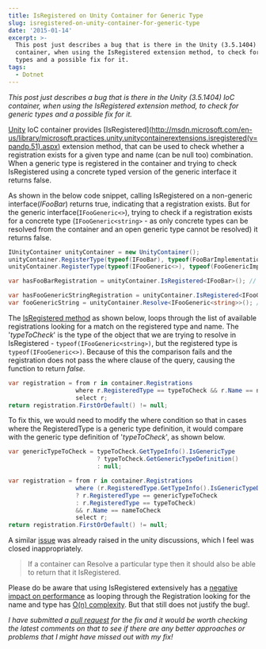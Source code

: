 ```yaml
---
title: IsRegistered on Unity Container for Generic Type
slug: isregistered-on-unity-container-for-generic-type
date: '2015-01-14'
excerpt: >-
  This post just describes a bug that is there in the Unity (3.5.1404) IoC
  container, when using the IsRegistered extension method, to check for generic
  types and a possible fix for it.
tags:
  - Dotnet
---
```

_This post just describes a bug that is there in the Unity (3.5.1404) IoC container, when using the IsRegistered extension method, to check for generic types and a possible fix for it._

[Unity](http://msdn.microsoft.com/en-us/library/ff647202.aspx) IoC container provides \[IsRegistered\](http://msdn.microsoft.com/en-us/library/microsoft.practices.unity.unitycontainerextensions.isregistered(v=pandp.51).aspx) extension method, that can be used to check whether a registration exists for a given type and name (can be null too) combination. When a generic type is registered in the container and trying to check IsRegistered using a concrete typed version of the generic interface it returns false.

As shown in the below code snippet, calling IsRegistered on a non-generic interface(_IFooBar_) returns true, indicating that a registration exists. But for the generic interface(`IFooGeneric<>`), trying to check if a registration exists for a concrete type (`IFooGeneric<string>` - as only concrete types can be resolved from the container and an open generic type cannot be resolved) it returns false.

```csharp
IUnityContainer unityContainer = new UnityContainer();
unityContainer.RegisterType(typeof(IFooBar), typeof(FooBarImplementation));
unityContainer.RegisterType(typeof(IFooGeneric<>), typeof(FooGenericImplementation<>));

var hasFooBarRegistration = unityContainer.IsRegistered<IFooBar>(); // Returns true

var hasFooGenericStringRegistration = unityContainer.IsRegistered<IFooGeneric<string>>(); // Returns False
var fooGenericString = unityContainer.Resolve<IFooGeneric<string>>(); // Resolution Succeeds


```

The [IsRegistered method](https://unity.codeplex.com/SourceControl/latest#source/Unity/Src/UnityContainerExtensions.cs) as shown below, loops through the list of available registrations looking for a match on the registered type and name. The '_typeToCheck_' is the type of the object that we are trying to resolve in IsRegistered - `typeof(IFooGeneric<string>)`, but the registered type is `typeof(IFooGeneric<>)`. Because of this the comparison fails and the registration does not pass the where clause of the query, causing the function to return _false_.

```csharp
var registration = from r in container.Registrations
                   where r.RegisteredType == typeToCheck && r.Name == nameToCheck
                   select r;
return registration.FirstOrDefault() != null;

```

To fix this, we would need to modify the where condition so that in cases where the RegisteredType is a generic type definition, it would compare with the generic type definition of '_typeToCheck_', as shown below.

```csharp
var genericTypeToCheck = typeToCheck.GetTypeInfo().IsGenericType
                         ? typeToCheck.GetGenericTypeDefinition()
                         : null;

var registration = from r in container.Registrations
                   where (r.RegisteredType.GetTypeInfo().IsGenericTypeDefinition
                   ? r.RegisteredType == genericTypeToCheck
                   : r.RegisteredType == typeToCheck)
                   && r.Name == nameToCheck
                   select r;
return registration.FirstOrDefault() != null;

```

A similar [issue](https://unity.codeplex.com/discussions/568979) was already raised in the unity discussions, which I feel was closed inappropriately.

> If a container can Resolve a particular type then it should also be able to return that it IsRegistered.

Please do be aware that using IsRegistered extensively has a [negative impact on performance](http://unity.codeplex.com/discussions/268223) as looping through the Registration looking for the name and type has [O(n) complexity](http://en.wikipedia.org/wiki/Big_O_notation). But that still does not justify the bug!.

_I have submitted a [pull request](https://unity.codeplex.com/SourceControl/network/forks/rahulpnath/isRegisteredForGenericTypes/contribution/7903) for the fix and it would be worth checking the latest comments on that to see if there are any better approaches or problems that I might have missed out with my fix!_
